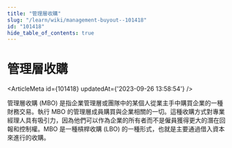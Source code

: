 ```yaml
---
title: "管理層收購"
slug: "/learn/wiki/management-buyout--101418"
id: "101418"
hide_table_of_contents: true
---
```



# 管理層收購

<ArticleMeta id={101418} updatedAt={'2023-09-26 13:58:54'} />
<div className='border-solid border-b border-t-0 my-4 border-[var(--ifm-color-gray-300)]' />

管理層收購 (MBO) 是指企業管理層或團隊中的某個人從業主手中購買企業的一種財務交易。執行 MBO 的管理層成員購買與企業相關的一切。這種收購方式對專業經理人具有吸引力，因為他們可以作為企業的所有者而不是僱員獲得更大的潛在回報和控制權。MBO 是一種槓桿收購 (LBO) 的一種形式，也就是主要通過借入資本來進行的收購。
